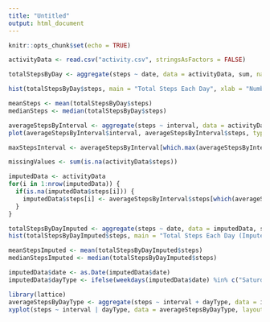 ```yaml
---
title: "Untitled"
output: html_document
---
```


```r
knitr::opts_chunk$set(echo = TRUE)
```

```r
activityData <- read.csv("activity.csv", stringsAsFactors = FALSE)
```

```r
totalStepsByDay <- aggregate(steps ~ date, data = activityData, sum, na.rm = TRUE)
```

```r
hist(totalStepsByDay$steps, main = "Total Steps Each Day", xlab = "Number of Steps")
```

```r
meanSteps <- mean(totalStepsByDay$steps)
medianSteps <- median(totalStepsByDay$steps)

```

```r
averageStepsByInterval <- aggregate(steps ~ interval, data = activityData, mean, na.rm = TRUE)
plot(averageStepsByInterval$interval, averageStepsByInterval$steps, type = "l", xlab = "Interval", ylab = "Average Number of Steps", main = "Average Daily Activity Pattern")

```


```r
maxStepsInterval <- averageStepsByInterval[which.max(averageStepsByInterval$steps), ]

```

```r
missingValues <- sum(is.na(activityData$steps))
```


```r
imputedData <- activityData
for(i in 1:nrow(imputedData)) {
  if(is.na(imputedData$steps[i])) {
    imputedData$steps[i] <- averageStepsByInterval$steps[which(averageStepsByInterval$interval == imputedData$interval[i])]
  }
}

```


```r
totalStepsByDayImputed <- aggregate(steps ~ date, data = imputedData, sum)
hist(totalStepsByDayImputed$steps, main = "Total Steps Each Day (Imputed)", xlab = "Number of Steps")

```
```r
meanStepsImputed <- mean(totalStepsByDayImputed$steps)
medianStepsImputed <- median(totalStepsByDayImputed$steps)

```

```r
imputedData$date <- as.Date(imputedData$date)
imputedData$dayType <- ifelse(weekdays(imputedData$date) %in% c("Saturday", "Sunday"), "Weekend", "Weekday")
```


```r
library(lattice)
averageStepsByDayType <- aggregate(steps ~ interval + dayType, data = imputedData, mean)
xyplot(steps ~ interval | dayType, data = averageStepsByDayType, layout = c(1, 2), type = "l", xlab = "Interval", ylab = "Number of steps")

```


